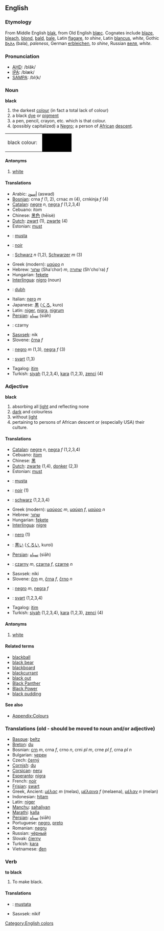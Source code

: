 ==English==
===Etymology===
From Middle English [[blak]], from Old English [[blæc]]. Cognates include [[blaze]], [[bleach]], [[blond]], [[bald]], [[bale]], Latin [[flagare]], ''to shine'', Latin [[blancus]], ''white'', Gothic [[𐌱𐌰𐌻𐌰]] (bala), ''paleness'', German [[erbleichen]], ''to shine'', Russian [[веля]], ''white''.
===Pronunciation===
*[[w:AHD|AHD]]: /blăk/
*[[w:IPA|IPA]]: /blæk/
*[[w:SAMPA|SAMPA]]: /bl{k/

===Noun===
'''black'''

#the darkest [[colour]] (in fact a total lack of colour)
#a black [[dye]] or [[pigment]]
#a pen, pencil, crayon, etc. which is that colour.
#(possibly capitalized) a [[Negro]]; a person of [[African]] [[descent]].

<table><tr><td height="25">black colour: &nbsp;</td><td bgcolor="black" width="80">&nbsp; </td></tr></table>

====Antonyms====
#[[white]]

====Translations====
* Arabic: [[أسود]] (aswad)
*[[Bosnian]]: crna ''f'' (1, 2), crnac ''m'' (4), crnkinja ''f'' (4)
* [[Catalan]]: [[negre]] ''n'', [[negra]] ''f'' (1,2,3,4)
* Cebuano: itom
* Chinese: [[黑色]] (hēisè)
* [[Dutch]]: [[zwart]] (1), [[zwarte]] (4)
* Estonian: [[must]]
* {{fi}}: [[musta]]
* {{fr}}: [[noir]]
* {{de}}: [[Schwarz]] ''n'' (1,2), [[Schwarzer]] ''m'' (3)
*Greek (modern): [[μαύρο]] ''n''
* Hebrew: [[שחור]] (Sha'chor) ''m'', [[שחורה]] (Sh'cho'ra) ''f''
* Hungarian: [[fekete]]
* [[Interlingua]]: [[nigro]] (noun)
* {{ga}}: [[dubh]]
* Italian: [[nero]] ''m''
* Japanese: [[黒]] ([[くろ]], kuro)
* Latin: [[niger]], [[nigra]], [[nigrum]]
* [[Persian]]: [[سياه]] (siāh)
* {{pl}}: czarny
* [[Sasxsek]]: nik
* Slovene: [[črna]] ''f''
* {{es}}: [[negro]] ''m'' (1,3), [[negra]] ''f'' (3)
* {{sv}}: [[svart]] (1,3)
* Tagalog: [[itim]]
* Turkish: [[siyah]] (1,2,3,4), [[kara]] (1,2,3), [[zenci]] (4)

===Adjective===
'''black'''
#absorbing all [[light]] and reflecting none
#[[dark]] and colourless
#without [[light]]
#pertaining to persons of African descent or (especially USA) their culture.

====Translations====
* [[Catalan]]: [[negre]] ''n'', [[negra]] ''f'' (1,2,3,4)
* Cebuano: [[itom]]
* Chinese: [[黑]]
* [[Dutch]]: [[zwarte]] (1,4), [[donker]] (2,3)
* Estonian: [[must]]
* {{fi}}: [[musta]]
* {{fr}}: [[noir]] (1)
* {{de}}: [[schwarz]] (1,2,3,4)
*Greek (modern): [[μαύρος]] ''m'', [[μαύρη]] ''f'', [[μαύρο]] ''n''
* Hebrew: [[שחור]] 
* Hungarian: [[fekete]]
* [[Interlingua]]: [[nigre]]
* {{it}}: [[nero]] (1)
* {{ja}}: [[黒い]] ([[くろい]], kuroi)
* [[Persian]]: [[سياه]] (siāh)
* {{pl}}: [[czarny]] ''m'', [[czarna]] ''f'', [[czarne]] ''n''
* Sasxsek: niki
* Slovene: [[črn]] ''m'', [[črna]] ''f'', [[črno]] ''n''
* {{es}}: [[negro]] ''m'', [[negra]] ''f''
* {{sv}}: [[svart]] (1,2,3,4)
* Tagalog: [[itim]]
* Turkish: [[siyah]] (1,2,3,4), [[kara]] (1,2,3), [[zenci]] (4)

====Antonyms====
#[[white]]

====Related terms====
*[[blackball]]
*[[black bear]]
*[[blackboard]]
*[[blackcurrant]]
*[[black out]]
*[[Black Panther]]
*[[Black Power]]
*[[black pudding]]

====See also====
*[[Wiktionary_Appendix:Colours|Appendix:Colours]]

===Translations (old - should be moved to noun and/or adjective) ===

* [[Basque]]: [[beltz]]
* [[Breton]]: [[du]]
* Bosnian: [[crn]] ''m'', crna ''f'', crno ''n'', crni ''pl m'', crne ''pl f'', crna ''pl n''
* Bulgarian: [[черен]] 
* Czech: [[černý]]
* [[Cornish]]: [[du]]
* [[Corsican]]: [[neru]]
* [[Esperanto]]: [[nigra]]
* French: [[noir]]
* [[Frisian]]: [[swart]]
* Greek, Ancient: [[μέλας]] ''m'' (melas), [[μέλαινα]] ''f'' (melaena), [[μέλαν]] ''n'' (melan)
* Indonesian: [[hitam]]
* Latin: [[niger]]
* [[Manchu]]: [[sahaliyan]]
* [[Marathi]]: [[kalla]]
* [[Persian]]: [[سياه]] (siāh)
* Portuguese:  [[negro]], [[preto]]
* Romanian: [[negru]]
* Russian: [[чёрный]]
* Slovak: [[čierny]]
* Turkish: [[kara]]
* Vietnamese: [[đen]]

===Verb===
'''to black'''
# To make black.

====Translations====

*{{fi}}: [[mustata]]
* Sasxsek: nikif

[[Category:English colors]]